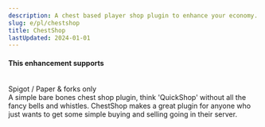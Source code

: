```yaml
---
description: A chest based player shop plugin to enhance your economy.
slug: e/pl/chestshop
title: ChestShop
lastUpdated: 2024-01-01
---
```



#### This enhancement supports
<br/>
<MainStatusPill warning>Spigot / Paper & forks only</MainStatusPill>
<br/>
A simple bare bones chest shop plugin, think 'QuickShop' without all the fancy bells and whistles. ChestShop makes a great plugin for anyone who just wants to get some simple buying and selling going in their server.

<LinkCard
  title="Spigot"
  description="View ChestShop's official Spigot page for downloading the plugin."
  href="https://www.spigotmc.org/resources/chestshop.51856/"
/>